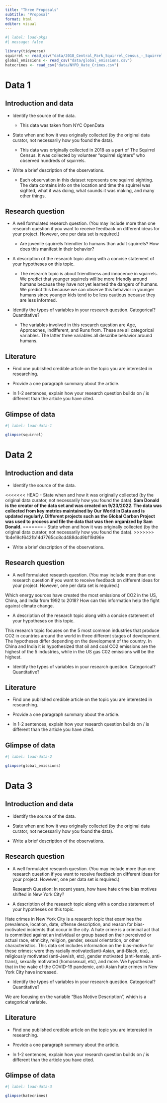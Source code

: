 ```yaml
---
title: "Three Proposals"
subtitle: "Proposal"
format: html
editor: visual
---
```


```r
#| label: load-pkgs
#| message: false

library(tidyverse)
squirrel <- read_csv("data/2018_Central_Park_Squirrel_Census_-_Squirrel_Data.csv")
global_emissions <- read_csv("data/global_emissions.csv")
hatecrimes <- read_csv("data/NYPD_Hate_Crimes.csv")
```

# Data 1

## Introduction and data

-   Identify the source of the data.

    -   This data was taken from NYC OpenData

-   State when and how it was originally collected (by the original data curator, not necessarily how you found the data).

    -   This data was originally collected in 2018 as a part of The Squirrel Census. It was collected by volunteer "squirrel sighters" who observed hundreds of squirrels.

-   Write a brief description of the observations.

    -   Each observation in this dataset represents one squirrel sighting. The data contains info on the location and time the squirrel was sighted, what it was doing, what sounds it was making, and many other things.

## Research question

-   A well formulated research question. (You may include more than one research question if you want to receive feedback on different ideas for your project. However, one per data set is required.)

    -   Are juvenile squirrels friendlier to humans than adult squirrels? How does this manifest in their behavior?

-   A description of the research topic along with a concise statement of your hypotheses on this topic.

    -   The research topic is about friendliness and innocence in squirrels. We predict that younger squirrels will be more friendly around humans because they have not yet learned the dangers of humans. We predict this because we can observe this behavior in younger humans since younger kids tend to be less cautious because they are less informed.

-   Identify the types of variables in your research question. Categorical? Quantitative?

    -   The variables involved in this research question are Age, Approaches, Indifferent, and Runs from. These are all categorical variables. The latter three variables all describe behavior around humans.

## Literature

-   Find one published credible article on the topic you are interested in researching.

-   Provide a one paragraph summary about the article.

-   In 1-2 sentences, explain how your research question builds on / is different than the article you have cited.

## Glimpse of data

```r
#| label: load-data-1

glimpse(squirrel)
```

# Data 2

## Introduction and data

-   Identify the source of the data.

<<<<<<< HEAD
-   State when and how it was originally collected (by the original data curator, not necessarily how you found the data). **Sam Donald is the creator of the data set and was created on** **9/23/2022. The data was collected from key metrics maintained by Our World in Data and is updated regularly. Different projects such as the Global Carbon Project was used to process and file the data that was then organized by Sam Donald.**
=======
-   State when and how it was originally collected (by the original data curator, not necessarily how you found the data).
>>>>>>> 1b4e19cf6421b14d7765cc8cd488dcd9bf19d96e

-   Write a brief description of the observations.

## Research question

-   A well formulated research question. (You may include more than one research question if you want to receive feedback on different ideas for your project. However, one per data set is required.)

Which energy sources have created the most emissions of CO2 in the US, China, and India from 1992 to 2018? How can this information help the fight against climate change. 

-   A description of the research topic along with a concise statement of your hypotheses on this topic.

This research topic focuses on the 5 most common industries that produce CO2 in countries around the world in three different stages of development.  The hypotheses differ depending on the development of the country. In China and India it is hypothesized that oil and coal CO2 emissions are the highest of the 5 industries, while in the US gas C02 emissions will be the highest. 

-   Identify the types of variables in your research question. Categorical? Quantitative?



## Literature

-   Find one published credible article on the topic you are interested in researching.

-   Provide a one paragraph summary about the article.

-   In 1-2 sentences, explain how your research question builds on / is different than the article you have cited.

## Glimpse of data

```r
#| label: load-data-2

glimpse(global_emissions)
```

# Data 3

## Introduction and data

-   Identify the source of the data.

-   State when and how it was originally collected (by the original data curator, not necessarily how you found the data).

-   Write a brief description of the observations.

## Research question

-   A well formulated research question. (You may include more than one research question if you want to receive feedback on different ideas for your project. However, one per data set is required.)

    Research Question: In recent years, how have hate crime bias motives shifted in New York City?

-   A description of the research topic along with a concise statement of your hypotheses on this topic.

Hate crimes in New York City is a research topic that examines the prevalence, location, date, offense description, and reason for bias-motivated incidents that occur in the city. A hate crime is a criminal act that is committed against an individual or group based on their perceived or actual race, ethnicity, religion, gender, sexual orientation, or other characteristics. This data set includes information on the bias-motive for these crimes; were they racially motivated(anti-Asian, anti-Black, etc), religiously motivated (anti-Jewish, etc), gender motivated (anti-female, anti-trans), sexually motivated (homosexual, etc), and more. We hypothesize that in the wake of the COVID-19 pandemic, anti-Asian hate crimes in New York City have increased.

-   Identify the types of variables in your research question. Categorical? Quantitative?

We are focusing on the variable "Bias Motive Description", which is a categorical variable.

## Literature

-   Find one published credible article on the topic you are interested in researching.

-   Provide a one paragraph summary about the article.

-   In 1-2 sentences, explain how your research question builds on / is different than the article you have cited.

## Glimpse of data

```r
#| label: load-data-3

glimpse(hatecrimes)
```
